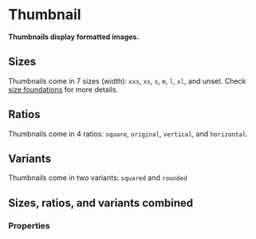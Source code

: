 # Thumbnail

**Thumbnails display formatted images.**

## Sizes

Thumbnails come in 7 sizes (width): `xxs`, `xs`, `s`, `m`, `l`, `xl`, and unset.
Check [size foundations](/product/foundations/size) for more details.

<DemoBlock orientation="horizontal" demo="sizes" />

## Ratios

Thumbnails come in 4 ratios: `square`, `original`, `vertical`, and `horizontal`.

<DemoBlock orientation="horizontal" demo="ratios" />

## Variants

Thumbnails come in two variants: `squared` and `rounded`

<DemoBlock orientation="horizontal" demo="variants" />

## Sizes, ratios, and variants combined

<DemoBlock orientation="horizontal" demo="combined" />

### Properties

<PropTable component="Thumbnail" />
